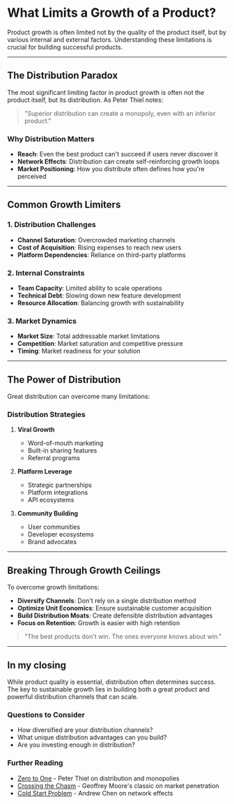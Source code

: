 # What Limits a Growth of a Product?

<Cover
  src="https://images.unsplash.com/photo-1659302615162-4bc8bb0e3e84?q=80&w=2021&auto=format&fit=crop&ixlib=rb-4.1.0&ixid=M3wxMjA3fDB8MHxwaG90by1wYWdlfHx8fGVufDB8fHx8fA%3D%3D"
  alt="3D Render of an abstract rock composition - from unsplash.com"
  caption="3D Render of an abstract rock composition - from unsplash.com"
/>

Product growth is often limited not by the quality of the product itself, but by various internal and external factors. Understanding these limitations is crucial for building successful products.

---

## The Distribution Paradox

The most significant limiting factor in product growth is often not the product itself, but its distribution. As Peter Thiel notes:

> "Superior distribution can create a monopoly, even with an inferior product."

### Why Distribution Matters

- **Reach**: Even the best product can't succeed if users never discover it
- **Network Effects**: Distribution can create self-reinforcing growth loops
- **Market Positioning**: How you distribute often defines how you're perceived

---

## Common Growth Limiters

### 1. Distribution Challenges

- **Channel Saturation**: Overcrowded marketing channels
- **Cost of Acquisition**: Rising expenses to reach new users
- **Platform Dependencies**: Reliance on third-party platforms

### 2. Internal Constraints

- **Team Capacity**: Limited ability to scale operations
- **Technical Debt**: Slowing down new feature development
- **Resource Allocation**: Balancing growth with sustainability

### 3. Market Dynamics

- **Market Size**: Total addressable market limitations
- **Competition**: Market saturation and competitive pressure
- **Timing**: Market readiness for your solution

---

## The Power of Distribution

Great distribution can overcome many limitations:

### Distribution Strategies

1. **Viral Growth**
   - Word-of-mouth marketing
   - Built-in sharing features
   - Referral programs

2. **Platform Leverage**
   - Strategic partnerships
   - Platform integrations
   - API ecosystems

3. **Community Building**
   - User communities
   - Developer ecosystems
   - Brand advocates

---

## Breaking Through Growth Ceilings

To overcome growth limitations:

- **Diversify Channels**: Don't rely on a single distribution method
- **Optimize Unit Economics**: Ensure sustainable customer acquisition
- **Build Distribution Moats**: Create defensible distribution advantages
- **Focus on Retention**: Growth is easier with high retention

> "The best products don't win. The ones everyone knows about win."

---

## In my closing

While product quality is essential, distribution often determines success. The key to sustainable growth lies in building both a great product and powerful distribution channels that can scale.

### Questions to Consider

- How diversified are your distribution channels?
- What unique distribution advantages can you build?
- Are you investing enough in distribution?

### Further Reading

- [Zero to One](https://www.amazon.com/Zero-One-Notes-Startups-Future/dp/0804139296) - Peter Thiel on distribution and monopolies
- [Crossing the Chasm](https://www.amazon.com/Crossing-Chasm-Marketing-High-Tech-Mainstream/dp/0062292986) - Geoffrey Moore's classic on market penetration
- [Cold Start Problem](https://www.amazon.com/Cold-Start-Problem-Andrew-Chen/dp/0062969749) - Andrew Chen on network effects
